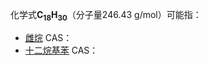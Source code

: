 {{DISPLAYTITLE:C<sub>18</sub>H<sub>30</sub>}}{{MolFormDisambigNav|C=18|H=30}}
化学式'''C<sub>18</sub>H<sub>30</sub>'''（分子量246.43 g/mol）可能指：

* [[雌烷|雌烷]]  CAS：{{CAS|24749-37-9}}
* [[十二烷基苯|十二烷基苯]]  CAS：{{CAS|123-01-3}}

{{MolFormDisambig}}